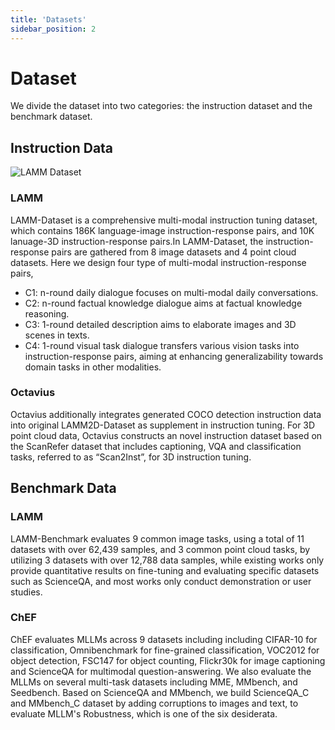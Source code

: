 ```yaml
---
title: 'Datasets'
sidebar_position: 2
---
```


# Dataset

We divide the dataset into two categories: the instruction dataset and the benchmark dataset.

## Instruction Data

![LAMM Dataset](/docs/lamm-dataset.png)

### LAMM 

LAMM-Dataset is a comprehensive multi-modal instruction tuning dataset, which contains 186K language-image instruction-response pairs, and 10K lanuage-3D instruction-response pairs.In LAMM-Dataset, the instruction-response pairs are gathered from 8 image datasets and 4 point cloud datasets. Here we design four type of multi-modal instruction-response pairs,

- C1: n-round daily dialogue focuses on multi-modal daily conversations.
- C2: n-round factual knowledge dialogue aims at factual knowledge reasoning.
- C3: 1-round detailed description aims to elaborate images and 3D scenes in texts.
- C4: 1-round visual task dialogue transfers various vision tasks into instruction-response pairs, aiming at enhancing generalizability towards domain tasks in other modalities.

### Octavius 

Octavius additionally integrates generated COCO detection instruction data into original LAMM2D-Dataset as supplement in instruction tuning. For 3D point cloud data, Octavius constructs an novel instruction dataset based on the ScanRefer dataset that includes captioning, VQA and classification tasks, referred to as “Scan2Inst”, for 3D instruction tuning.


## Benchmark Data

### LAMM 

LAMM-Benchmark evaluates 9 common image tasks, using a total of 11 datasets with over 62,439 samples, and 3 common point cloud tasks, by utilizing 3 datasets with over 12,788 data samples, while existing works only provide quantitative results on fine-tuning and evaluating specific datasets such as ScienceQA, and most works only conduct demonstration or user studies.


### ChEF 

ChEF evaluates MLLMs across 9 datasets including  including CIFAR-10 for classification, Omnibenchmark for fine-grained classification, VOC2012 for object detection, FSC147 for object counting, Flickr30k for image captioning and ScienceQA for multimodal question-answering. We also evaluate the MLLMs on several multi-task datasets including MME, MMbench, and Seedbench. Based on ScienceQA and MMbench, we build ScienceQA_C and MMbench_C dataset by adding corruptions to images and text, to evaluate MLLM's Robustness, which is one of the six desiderata. 